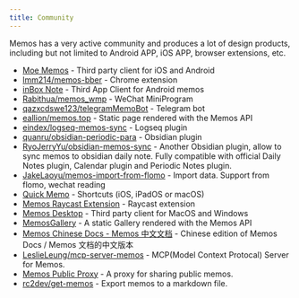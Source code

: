 ```yaml
---
title: Community
---
```


Memos has a very active community and produces a lot of design products, including but not limited to Android APP, iOS APP, browser extensions, etc.

- [Moe Memos](https://memos.moe/) - Third party client for iOS and Android
- [lmm214/memos-bber](https://github.com/lmm214/memos-bber) - Chrome extension
- [inBox Note](https://doc.gudong.site/inbox/memos.html) - Third App Client for Android memos
- [Rabithua/memos_wmp](https://github.com/Rabithua/memos_wmp) - WeChat MiniProgram
- [qazxcdswe123/telegramMemoBot](https://github.com/qazxcdswe123/telegramMemoBot) - Telegram bot
- [eallion/memos.top](https://github.com/eallion/memos.top) - Static page rendered with the Memos API
- [eindex/logseq-memos-sync](https://github.com/EINDEX/logseq-memos-sync) - Logseq plugin
- [quanru/obsidian-periodic-para](https://github.com/quanru/obsidian-periodic-para#daily-record) - Obsidian plugin
- [RyoJerryYu/obsidian-memos-sync](https://github.com/RyoJerryYu/obsidian-memos-sync) - Another Obsidian plugin, allow to sync memos to obsidian daily note. Fully compatible with official Daily Notes plugin, Calendar plugin and Periodic Notes plugin.
- [JakeLaoyu/memos-import-from-flomo](https://github.com/JakeLaoyu/memos-import-from-flomo) - Import data. Support from flomo, wechat reading
- [Quick Memo](https://www.icloud.com/shortcuts/f0da789c569f41eab4bf1faebea39a3d) - Shortcuts (iOS, iPadOS or macOS)
- [Memos Raycast Extension](https://www.raycast.com/JakeYu/memos) - Raycast extension
- [Memos Desktop](https://github.com/xudaolong/memos-desktop) - Third party client for MacOS and Windows
- [MemosGallery](https://github.com/BarryYangi/MemosGallery) - A static Gallery rendered with the Memos API
- [Memos Chinese Docs - Memos 中文文档](https://thebestxt.cc/documents/memos/?from=official_website) - Chinese edition of Memos Docs / Memos 文档的中文版本
- [LeslieLeung/mcp-server-memos](https://github.com/LeslieLeung/mcp-server-memos) - MCP(Model Context Protocal) Server for Memos.
- [Memos Public Proxy](https://github.com/clnhlzmn/memos-public-proxy) - A proxy for sharing public memos.
- [rc2dev/get-memos](https://github.com/rc2dev/get-memos) - Export memos to a markdown file.
